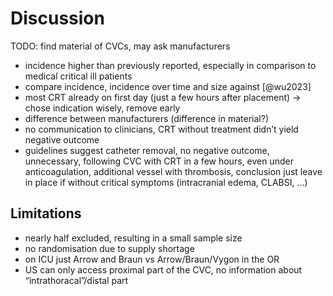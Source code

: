 # Discussion

TODO: find material of CVCs, may ask manufacturers

- incidence higher than previously reported, especially in comparison to medical critical ill patients
- compare incidence, incidence over time and size against [@wu2023]
- most CRT already on first day (just a few hours after placement) -> chose indication wisely, remove early
- difference between manufacturers (difference in material?)
- no communication to clinicians, CRT without treatment didn't yield negative outcome
- guidelines suggest catheter removal, no negative outcome, unnecessary, following CVC with CRT in a few hours, even under anticoagulation, additional vessel with thrombosis, conclusion just leave in place if without critical symptoms (intracranial edema, CLABSI, ...)

## Limitations

- nearly half excluded, resulting in a small sample size
- no randomisation due to supply shortage
- on ICU just Arrow and Braun vs Arrow/Braun/Vygon in the OR
- US can only access proximal part of the CVC, no information about "intrathoracal"/distal part
